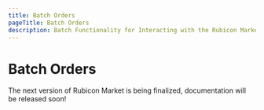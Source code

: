 ```yaml
---
title: Batch Orders
pageTitle: Batch Orders
description: Batch Functionality for Interacting with the Rubicon Market
---
```


# Batch Orders

The next version of Rubicon Market is being finalized, documentation will be released soon!